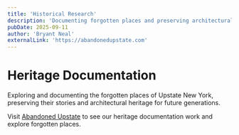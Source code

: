 ```yaml
---
title: 'Historical Research'
description: 'Documenting forgotten places and preserving architectural heritage through photography and videography in Upstate New York.'
pubDate: 2025-09-11
author: 'Bryant Neal'
externalLink: 'https://abandonedupstate.com'
---
```


# Heritage Documentation

Exploring and documenting the forgotten places of Upstate New York, preserving their stories and architectural heritage for future generations.

Visit [Abandoned Upstate](https://abandonedupstate.com) to see our heritage documentation work and explore forgotten places.